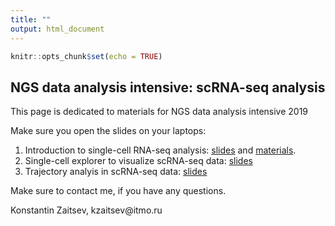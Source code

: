 ```yaml
---
title: ""
output: html_document
---
```


```r
knitr::opts_chunk$set(echo = TRUE)
```

## NGS data analysis intensive: scRNA-seq analysis

This page is dedicated to materials for NGS data analysis intensive 2019

Make sure you open the slides on your laptops:

1. Introduction to single-cell RNA-seq analysis: <a href="https://konsolerr.github.io/sc_intensive_2019/scrna_seq_intro" target="_blank">slides</a> and <a href="https://konsolerr.github.io/sc_intensive_2019/scrna_seq_intro/materials.zip" target="_blank">materials</a>.
2. Single-cell explorer to visualize scRNA-seq data: <a href="https://konsolerr.github.io/sc_intensive_2019/sce.pdf" target="_blank">slides</a>
3. Trajectory analyis in scRNA-seq data: <a href="https://konsolerr.github.io/sc_intensive_2019/trajectory.pdf" target="_blank">slides</a>


Make sure to contact me, if you have any questions.

Konstantin Zaitsev, kzaitsev\@itmo.ru